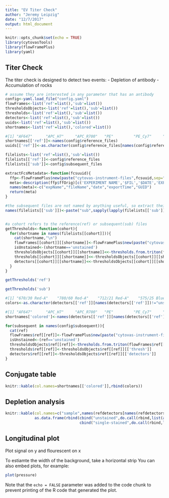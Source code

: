 ```yaml
---
title: "EV Titer Check"
author: "Jeremy Leipzig"
date: "12/7/2017"
output: html_document
---
```


```r
knitr::opts_chunk$set(echo = TRUE)
library(cytovasTools)
library(flowFramePlus)
library(yaml)
```

## Titer Check

The titer check is designed to detect two events:
- Depletion of antibody 
- Accumulation of rocks

```r
# assume they are interested in any parameter that has an antibody
config<-yaml.load_file("config.yaml")
flowFrames<-list('ref'=list(),'sub'=list())
thresholdsObjects<-list('ref'=list(),'sub'=list())
thresholds<-list('ref'=list(),'sub'=list())
detectors<-list('ref'=list(),'sub'=list())
uuids<-list('ref'=list(),'sub'=list())
shortnames<-list('ref'=list(),'colored'=list())

#[1] "AF647"      "APC_H7"     "APC_R700"   "PE"         "PE_Cy7"     "PerCP_Cy55" "V450"       "V500"       "unstained" 
shortnames[['ref']]<-names(config$reference_files)
uuids[['ref']]<-as.character(config$reference_files[names(config$reference_files)])

filelists<-list('ref'=list(),'sub'=list())
filelists[['ref']]<-config$reference_files
filelists[['sub']]<-config$subsequent_files

extractFcsMetadata<-function(fcsuuid){
  ffp<-flowFramePlus$new(paste("cytovas-instrument-files",fcsuuid,sep="/"))
  meta<-description(ffp$ffOrig)[c('EXPERIMENT NAME','$FIL','$DATE','EXPORT TIME','GUID')]
  names(meta)<-c("expName","fileName","date","exportTime","GUID")
  return(meta)
}

#the subsequent files are not named by anything useful, so extract their date of creation
names(filelists[['sub']])<-paste("sub",sapply(lapply(filelists[['sub']],extractFcsMetadata),'[[','date'),sep='_')


#a cohort refers to the reference(ref) or subsequent(sub) files
getThresholds<-function(cohort){
  for(shortname in names(filelists[[cohort]])){
    cat(shortname,"\n")
    flowFrames[[cohort]][[shortname]]<-flowFramePlus$new(paste("cytovas-instrument-files",filelists[[cohort]][[shortname]],sep="/"))
    isUnstained<-(shortname=='unstained')
    thresholdsObjects[[cohort]][[shortname]]<<-thresholds.from.triton(flowFrames[[cohort]][[shortname]],show=FALSE,unstained=isUnstained)
    thresholds[[cohort]][[shortname]]<<-thresholdsObjects[[cohort]][[shortname]][['thresh']]
    detectors[[cohort]][[shortname]]<<-thresholdsObjects[[cohort]][[shortname]][['detectors']]
  }
}

getThresholds('ref')

getThresholds('sub')

#[1] "670/30 Red-A"    "780/60 Red-A"    "712/21 Red-A"    "575/25 Blue-A"   "780/60 Blue-A"   "695/40 Blue-A"   "450/50 Violet-A" "525/50 Violet-A"
colors<-as.character(detectors[['ref']][names(detectors[['ref']])!="unstained"])

#[1] "AF647"      "APC_H7"     "APC_R700"   "PE"         "PE_Cy7"     "PerCP_Cy55" "V450"       "V500"   
shortnames['colored']<-names(detectors[['ref']][names(detectors[['ref']])!="unstained"])

for(subsequent in names(config$subsequent)){
  cat(ref)
  flowFrames$ref[[ref]]<-flowFramePlus$new(paste("cytovas-instrument-files",config$reference_files[[ref]],sep="/"))
  isUnstained<-(ref=='unstained')
  thresholdsObjects$ref[[ref]]<-thresholds.from.triton(flowFrames$ref[[ref]],show=FALSE,unstained=isUnstained)
  thresholds$ref[[ref]]<-thresholdsObjects$ref[[ref]][['thresh']]
  detectors$ref[[ref]]<-thresholdsObjects$ref[[ref]][['detectors']]
}


```

## Conjugate table
```r
knitr::kable(col.names=shortnames[['colored']],rbind(colors))
```

## Depletion analysis
```r
knitr::kable(col.names=c("sample",names(refdetectors[names(refdetectors)!="unstained"])),
             as.data.frame(rbind(cbind("unstained",do.call(rbind,list(as.numeric(refthresholds$unstained[colors])))),
                                 cbind("single-stained",do.call(rbind,list(as.numeric(refthresholds[shortnames])))))))
```

## Longitudinal plot

Plot signal on y and flourescent on x

To estiamte the width of the background, take a horizontal strip
You can also embed plots, for example:

```r
plot(pressure)
```

Note that the `echo = FALSE` parameter was added to the code chunk to prevent printing of the R code that generated the plot.
